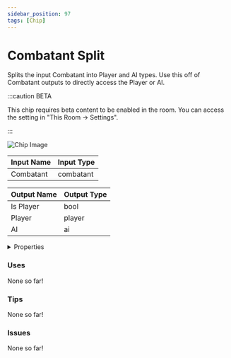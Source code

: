 ```yaml
---
sidebar_position: 97
tags: [Chip]
---
```


# Combatant Split

Splits the input Combatant into Player and AI types. Use this off of Combatant outputs to directly access the Player or AI.

:::caution BETA

This chip requires beta content to be enabled in the room. You can access the setting in "This Room -> Settings".

:::

![Chip Image](/svg/81b08e44-0a1e-40da-b8a1-79f416691dcf.svg)

| Input Name | Input Type |
|-----------|-----------|
| Combatant | combatant |

| Output Name | Output Type |
|-----------|-----------|
| Is Player | bool |
| Player | player |
| AI | ai |


<details>
  <summary>Properties</summary>
  <div>
    <div>
    <table>
      <thead>
        <tr>
          <th>Is beta required?</th>
          <th>✅</th>
        </tr>
        <tr>
          <th>Is this chip a trolling risk?</th>
          <th>❌</th>
        </tr>
        <tr>
          <th>Chip UUPD</th>
          <th>._uuid</th>
        </tr>
      </thead>
    </table>
    </div>
  </div>
</details>

### Uses

None so far!

### Tips

None so far!

### Issues

None so far!
